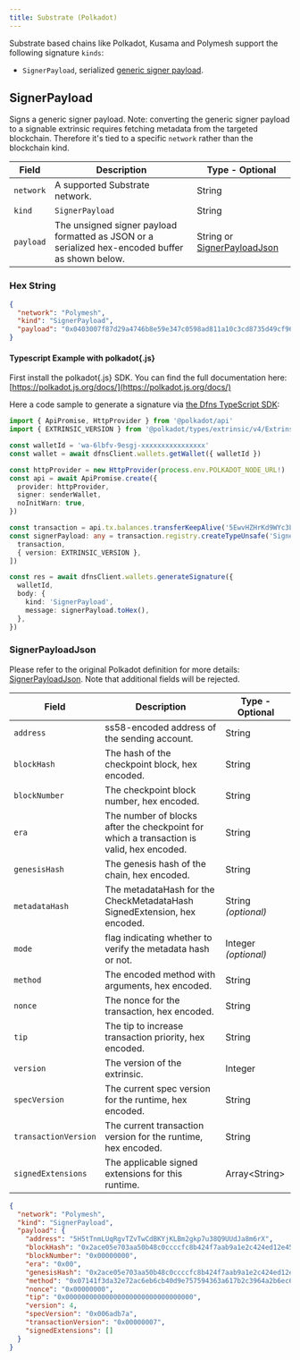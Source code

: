 ```yaml
---
title: Substrate (Polkadot)
---
```


Substrate based chains like Polkadot, Kusama and Polymesh support the following signature `kinds`:

* `SignerPayload`, serialized [generic signer payload](https://github.com/polkadot-js/api/blob/v15.0.1/packages/types/src/extrinsic/SignerPayload.ts#L47-L51).

## SignerPayload

Signs a generic signer payload. Note: converting the generic signer payload to a signable extrinsic requires fetching metadata from the targeted blockchain. Therefore it's tied to a specific `network` rather than the blockchain kind.

| Field     | Description                                                                                      | Type - Optional                                     |
| --------- | ------------------------------------------------------------------------------------------------ | --------------------------------------------------- |
| `network` | A supported Substrate network.                                                                   | String                                              |
| `kind`    | `SignerPayload`                                                                                  | String                                              |
| `payload` | The unsigned signer payload formatted as JSON or a serialized hex-encoded buffer as shown below. | String or [SignerPayloadJson](#signerpayloadjson)   |

### Hex String

```json
{
  "network": "Polymesh",
  "kind": "SignerPayload",
  "payload": "0x0403007f87d29a4746b8e59e347c0598ad811a10c3cd8735d49cf96b75973864c8c98b0475000400386d0f0019000000e143f23803ac50e8f6f8e62695d1ce9e4e1d68aa36c1cd2cfd15340213f3423eb3b9c09f232a12c50f40e023a01f0b86d679b84748cc289534d96861ef611c67"
}
``` 

#### Typescript Example with polkadot\{.js\} <a href="#typescript-example" id="typescript-example"></a>

First install the polkadot\{.js\} SDK. You can find the full documentation here: [https://polkadot.js.org/docs/](https://polkadot.js.org/docs/)

Here a code sample to generate a signature via [the Dfns TypeScript SDK](https://github.com/dfns/dfns-sdk-ts):

```typescript
import { ApiPromise, HttpProvider } from '@polkadot/api'
import { EXTRINSIC_VERSION } from '@polkadot/types/extrinsic/v4/Extrinsic'

const walletId = 'wa-6lbfv-9esgj-xxxxxxxxxxxxxxxx'
const wallet = await dfnsClient.wallets.getWallet({ walletId })

const httpProvider = new HttpProvider(process.env.POLKADOT_NODE_URL!)
const api = await ApiPromise.create({
  provider: httpProvider,
  signer: senderWallet,
  noInitWarn: true,
})

const transaction = api.tx.balances.transferKeepAlive('5EwvHZHrKd9WYc3LByzMZW5cmxJt9VMsfYiKg5jCJb8UBfbC', 10000)
const signerPayload: any = transaction.registry.createTypeUnsafe('SignerPayload', [
  transaction,
  { version: EXTRINSIC_VERSION },
])

const res = await dfnsClient.wallets.generateSignature({
  walletId,
  body: {
    kind: 'SignerPayload',
    message: signerPayload.toHex(),
  },
})
```

### SignerPayloadJson

Please refer to the original Polkadot definition for more details: [SignerPayloadJson](https://github.com/polkadot-js/api/blob/v16.2.2/packages/types/src/types/extrinsic.ts#L32). Note that additional fields will be rejected.

| Field                | Description                                                                              | Type - Optional      |
| -------------------- | ---------------------------------------------------------------------------------------- | -------------------- |
| `address`            | ss58-encoded address of the sending account.                                             | String               |
| `blockHash`          | The hash of the checkpoint block, hex encoded.                                           | String               |
| `blockNumber`        | The checkpoint block number, hex encoded.                                                | String               |
| `era`                | The number of blocks after the checkpoint for which a transaction is valid, hex encoded. | String               |
| `genesisHash`        | The genesis hash of the chain, hex encoded.                                              | String               |
| `metadataHash`       | The metadataHash for the CheckMetadataHash SignedExtension, hex encoded.                 | String _(optional)_  |
| `mode`               | flag indicating whether to verify the metadata hash or not.                              | Integer _(optional)_ |
| `method`             | The encoded method with arguments, hex encoded.                                          | String               |
| `nonce`              | The nonce for the transaction, hex encoded.                                              | String               |
| `tip`                | The tip to increase transaction priority, hex encoded.                                   | String               |
| `version`            | The version of the extrinsic.                                                            | Integer              |
| `specVersion`        | The current spec version for the runtime, hex encoded.                                   | String               |
| `transactionVersion` | The current transaction version for the runtime, hex encoded.                            | String               |
| `signedExtensions`   | The applicable signed extensions for this runtime.                                       | Array\<String>       |

```json
{
  "network": "Polymesh",
  "kind": "SignerPayload",
  "payload": {
    "address": "5H5tTnmLUqRgvTZvTwCdBKYjKLBm2gkp7u38Q9UUdJa8m6rX",
    "blockHash": "0x2ace05e703aa50b48c0ccccfc8b424f7aab9a1e2c424ed12e45d20b1e8ffd0d6",
    "blockNumber": "0x00000000",
    "era": "0x00",
    "genesisHash": "0x2ace05e703aa50b48c0ccccfc8b424f7aab9a1e2c424ed12e45d20b1e8ffd0d6",
    "method": "0x07141f3da32e72ac6eb6cb40d9e757594363a617b2c3964a2b6ec6895c6648f48d500000",
    "nonce": "0x00000000",
    "tip": "0x00000000000000000000000000000000",
    "version": 4,
    "specVersion": "0x006adb7a",
    "transactionVersion": "0x00000007",
    "signedExtensions": []
  }
}
```
